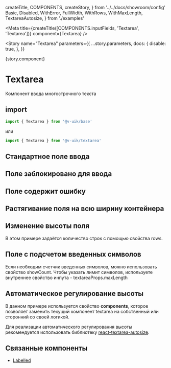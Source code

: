   createTitle,
  COMPONENTS,
  createStory,
} from '../../docs/showroom/config'
  Basic,
  Disabled,
  WithError,
  FullWidth,
  WithRows,
  WithMaxLength,
  TextareaAutosize,
} from './examples'


<Meta
  title={createTitle([COMPONENTS.inputFields, 'Textarea', 'Textarea'])}
  component={Textarea}
/>

<Story
  name="Textarea"
  parameters={{
    ...story.parameters,
    docs: {
      disable: true,
    },
  }}
>
  {story.component}
</Story>

# Textarea

Компонент ввода многострочного текста

## import

```ts
import { Textarea } from '@v-uik/base'
```

или

```ts
import { Textarea } from '@v-uik/textarea'
```

## Стандартное поле ввода

<Canvas withSource="none">
  <Basic />
</Canvas>

<Source language="tsx" code={RawBasic} />


## Поле заблокировано для ввода

<Canvas withSource="none">
  <Disabled />
</Canvas>

<Source language="tsx" code={RawDisabled} />

## Поле содержит ошибку

<Canvas withSource="none">
  <WithError />
</Canvas>

<Source language="tsx" code={RawWithError} />

## Растягивание поля на всю ширину контейнера

<Canvas withSource="none">
  <FullWidth />
</Canvas>

<Source language="tsx" code={RawFullWidth} />

## Изменение высоты поля

В этом примере задаётся количество строк с помощью свойства rows.

<Canvas withSource="none">
  <WithRows />
</Canvas>

<Source language="tsx" code={RawWithRows} />

## Поле с подсчетом введенных символов

Если необходим счетчик введенных символов, можно использовать свойство showCount.
Чтобы указать лимит символов, используете внутреннее свойство инпута - textareaProps.maxLength

<Canvas withSource="none">
  <WithMaxLength />
</Canvas>

<Source language="tsx" code={RawWithMaxLength} />

## Автоматическое регулирование высоты

В данном примере используется свойство **components**, которое позволяет заменить текущий компонент textarea на собственный
или сторонний со своей логикой.

Для реализации автоматического регулирования высоты рекомендуется использовать библиотеку [react-textarea-autosize](https://www.npmjs.com/package/react-textarea-autosize).

<Canvas withSource="none">
  <TextareaAutosize />
</Canvas>

<Source language="tsx" code={RawTextareaAutosize} />

## Связанные компоненты

- [Labelled](?path=/docs/вспомогательные-компоненты-labelled-labelled--labelled)
